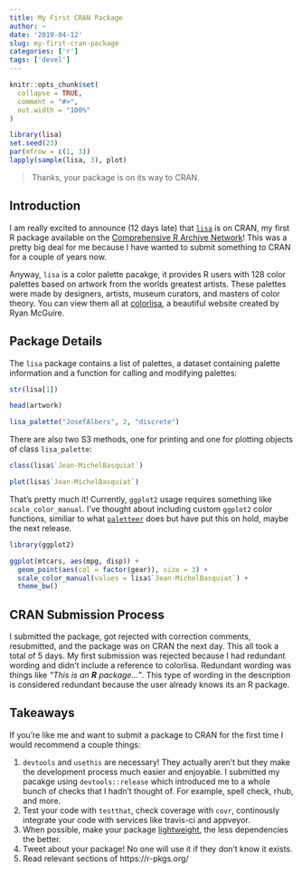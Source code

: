 ```yaml
---
title: My First CRAN Package
author: ~
date: '2019-04-12'
slug: my-first-cran-package
categories: ['r']
tags: ['devel']
---
```


```r
knitr::opts_chunk$set(
  collapse = TRUE,
  comment = "#>",
  out.width = "100%"
)
```

```r
library(lisa)
set.seed(23)
par(mfrow = c(1, 3))
lapply(sample(lisa, 3), plot)
```

> Thanks, your package is on its way to CRAN.

## Introduction

I am really excited to announce (12 days late) that [`lisa`](https://cran.r-project.org/web/packages/lisa/index.html) is on CRAN, my first R package available on the [Comprehensive R Archive Network](https://cran.r-project.org/)! This was a pretty big deal for me because I have wanted to submit something to CRAN for a couple of years now.

Anyway, `lisa` is a color palette pacakge, it provides R users with 128 color palettes based on artwork from the worlds greatest artists. These palettes were made by designers, artists, museum curators, and masters of color theory. You can view them all at [colorlisa](http://colorlisa.com/), a beautiful website created by Ryan McGuire.

## Package Details

The `lisa` package contains a list of palettes, a dataset containing palette information and a function for calling and modifying palettes:

```r
str(lisa[1])

head(artwork)

lisa_palette("JosefAlbers", 2, "discrete")
```

There are also two S3 methods, one for printing and one for plotting objects of class `lisa_palette`:

```r
class(lisa$`Jean-MichelBasquiat`)

plot(lisa$`Jean-MichelBasquiat`)
```

That's pretty much it! Currently, `ggplot2` usage requires something like `scale_color_manual`. I've thought about including custom `ggplot2` color functions, similiar to what [`paletteer`](https://github.com/EmilHvitfeldt/paletteer) does but have put this on hold, maybe the next release.

```r
library(ggplot2)

ggplot(mtcars, aes(mpg, disp)) + 
  geom_point(aes(col = factor(gear)), size = 3) + 
  scale_color_manual(values = lisa$`Jean-MichelBasquiat`) + 
  theme_bw()
```

## CRAN Submission Process

I submitted the package, got rejected with correction comments, resubmitted, and the package was on CRAN the next day. This all took a total of 5 days. My first submission was rejected because I had redundant wording and didn't include a reference to colorlisa. Redundant wording was things like _"This is an **R** package..."_. This type of wording in the description is considered redundant because the user already knows its an R package. 

## Takeaways

If you're like me and want to submit a package to CRAN for the first time I would recommend a couple things:

1. `devtools` and `usethis` are necessary! They actually aren't but they make the development process much easier and enjoyable. I submitted my pacakge using `devtools::release` which introduced me to a whole bunch of checks that I hadn't thought of. For example, spell check, rhub, and more.
2. Test your code with `testthat`, check coverage with `covr`, continously integrate your code with services like travis-ci and appveyor.
3. When possible, make your package [lightweight](http://www.tinyverse.org/), the less dependencies the better.
4. Tweet about your package! No one will use it if they don't know it exists.
5. Read relevant sections of https://r-pkgs.org/

